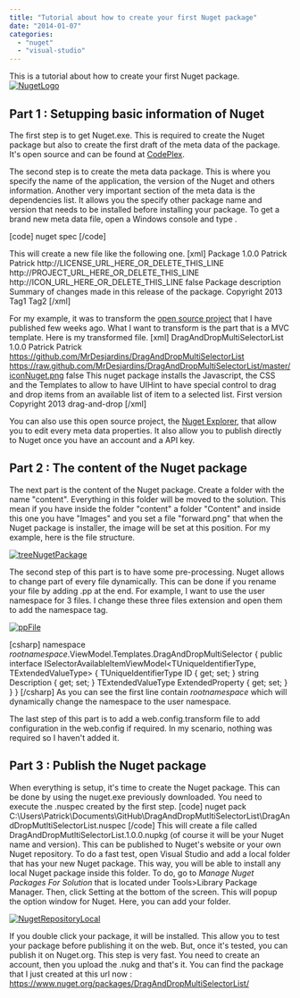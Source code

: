```yaml
---
title: "Tutorial about how to create your first Nuget package"
date: "2014-01-07"
categories: 
  - "nuget"
  - "visual-studio"
---
```


This is a tutorial about how to create your first Nuget package. [![NugetLogo](http://patrickdesjardins.com/blog/wp-content/uploads/2014/01/NugetLogo.png)](http://patrickdesjardins.com/blog/tutorial-about-how-to-create-your-first-nuget-package/nugetlogo)

## Part 1 : Setupping basic information of Nuget

The first step is to get Nuget.exe. This is required to create the Nuget package but also to create the first draft of the meta data of the package. It's open source and can be found at [CodePlex](http://nuget.codeplex.com/).

The second step is to create the meta data package. This is where you specify the name of the application, the version of the Nuget and others information. Another very important section of the meta data is the dependencies list. It allows you the specify other package name and version that needs to be installed before installing your package. To get a brand new meta data file, open a Windows console and type .

\[code\] nuget spec \[/code\]

This will create a new file like the following one. \[xml\] <?xml version="1.0"?> <package > <metadata> <id>Package</id> <version>1.0.0</version> <authors>Patrick</authors> <owners>Patrick</owners> <licenseUrl>http://LICENSE\_URL\_HERE\_OR\_DELETE\_THIS\_LINE</licenseUrl> <projectUrl>http://PROJECT\_URL\_HERE\_OR\_DELETE\_THIS\_LINE</projectUrl> <iconUrl>http://ICON\_URL\_HERE\_OR\_DELETE\_THIS\_LINE</iconUrl> <requireLicenseAcceptance>false</requireLicenseAcceptance> <description>Package description</description> <releaseNotes>Summary of changes made in this release of the package.</releaseNotes> <copyright>Copyright 2013</copyright> <tags>Tag1 Tag2</tags> <dependencies> <dependency id="SampleDependency" version="1.0" /> </dependencies> </metadata> </package> \[/xml\]

For my example, it was to transform the [open source project](https://github.com/MrDesjardins/DragAndDropWebList) that I have published few weeks ago. What I want to transform is the part that is a MVC template. Here is my transformed file. \[xml\] <?xml version="1.0"?> <package > <metadata> <id>DragAndDropMultiSelectorList</id> <version>1.0.0</version> <authors>Patrick</authors> <owners>Patrick</owners> <projectUrl>https://github.com/MrDesjardins/DragAndDropMultiSelectorList</projectUrl> <iconUrl>https://raw.github.com/MrDesjardins/DragAndDropMultiSelectorList/master/iconNuget.png</iconUrl> <requireLicenseAcceptance>false</requireLicenseAcceptance> <description>This nuget package installs the Javascript, the CSS and the Templates to allow to have UIHint to have special control to drag and drop items from an available list of item to a selected list.</description> <releaseNotes>First version</releaseNotes> <copyright>Copyright 2013</copyright> <tags>drag-and-drop </tags> <dependencies> <dependency id="jQuery" version="2.0.3" /> <dependency id="jQuery.UI.Combined" version="1.10.3" /> </dependencies> </metadata> </package> \[/xml\]

You can also use this open source project, the [Nuget Explorer](http://nuget.codeplex.com/), that allow you to edit every meta data properties. It also allow you to publish directly to Nuget once you have an account and a API key.

## Part 2 : The content of the Nuget package

The next part is the content of the Nuget package. Create a folder with the name "content". Everything in this folder will be moved to the solution. This mean if you have inside the folder "content" a folder "Content" and inside this one you have "Images" and you set a file "forward.png" that when the Nuget package is installer, the image will be set at this position. For my example, here is the file structure.

[![treeNugetPackage](http://patrickdesjardins.com/blog/wp-content/uploads/2013/12/treeNugetPackage.png)](http://patrickdesjardins.com/blog/tutorial-about-how-to-create-your-first-nuget-package/treenugetpackage)

The second step of this part is to have some pre-processing. Nuget allows to change part of every file dynamically. This can be done if you rename your file by adding .pp at the end. For example, I want to use the user namespace for 3 files. I change these three files extension and open them to add the namespace tag.

[![ppFile](http://patrickdesjardins.com/blog/wp-content/uploads/2013/12/ppFile.png)](http://patrickdesjardins.com/blog/tutorial-about-how-to-create-your-first-nuget-package/ppfile)

\[csharp\] namespace $rootnamespace$.ViewModel.Templates.DragAndDropMultiSelector { public interface ISelectorAvailableItemViewModel<TUniqueIdentifierType, TExtendedValueType> { TUniqueIdentifierType ID { get; set; } string Description { get; set; } TExtendedValueType ExtendedProperty { get; set; } } } \[/csharp\] As you can see the first line contain $rootnamespace$ which will dynamically change the namespace to the user namespace.

The last step of this part is to add a web.config.transform file to add configuration in the web.config if required. In my scenario, nothing was required so I haven't added it.

## Part 3 : Publish the Nuget package

When everything is setup, it's time to create the Nuget package. This can be done by using the nuget.exe previously downloaded. You need to execute the .nuspec created by the first step. \[code\] nuget pack C:\\Users\\Patrick\\Documents\\GitHub\\DragAndDropMutltiSelectorList\\DragAndDropMutltiSelectorList.nuspec \[/code\] This will create a file called DragAndDropMutltiSelectorList.1.0.0.nupkg (of course it will be your Nuget name and version). This can be published to Nuget's website or your own Nuget repository. To do a fast test, open Visual Studio and add a local folder that has your new Nuget package. This way, you will be able to install any local Nuget package inside this folder. To do, go to _Manage Nuget Packages For Solution_ that is located under Tools>Library Package Manager. Then, click Setting at the bottom of the screen. This will popup the option window for Nuget. Here, you can add your folder.

[![NugetRepositoryLocal](http://patrickdesjardins.com/blog/wp-content/uploads/2013/12/NugetRepositoryLocal-400x238.png)](http://patrickdesjardins.com/blog/tutorial-about-how-to-create-your-first-nuget-package/nugetrepositorylocal)

If you double click your package, it will be installed. This allow you to test your package before publishing it on the web. But, once it's tested, you can publish it on Nuget.org. This step is very fast. You need to create an account, then you upload the .nukg and that's it. You can find the package that I just created at this url now : https://www.nuget.org/packages/DragAndDropMultiSelectorList/
